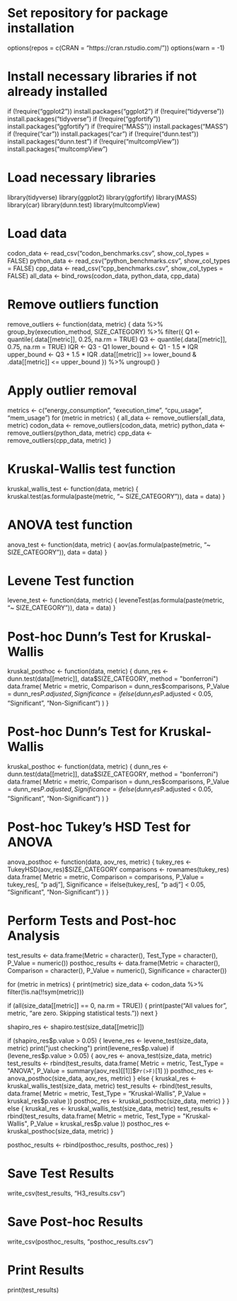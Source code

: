 # Set repository for package installation
options(repos = c(CRAN = "https://cran.rstudio.com/"))
options(warn = -1)

# Install necessary libraries if not already installed
if (!require("ggplot2")) install.packages("ggplot2")
if (!require("tidyverse")) install.packages("tidyverse")
if (!require("ggfortify")) install.packages("ggfortify")
if (!require("MASS")) install.packages("MASS")
if (!require("car")) install.packages("car")
if (!require("dunn.test")) install.packages("dunn.test")
if (!require("multcompView")) install.packages("multcompView")

# Load necessary libraries
library(tidyverse)
library(ggplot2)
library(ggfortify)
library(MASS)
library(car)
library(dunn.test)
library(multcompView)

# Load data
codon_data <- read_csv("codon_benchmarks.csv", show_col_types = FALSE)
python_data <- read_csv("python_benchmarks.csv", show_col_types = FALSE)
cpp_data <- read_csv("cpp_benchmarks.csv", show_col_types = FALSE)
all_data <- bind_rows(codon_data, python_data, cpp_data)

# Remove outliers function
remove_outliers <- function(data, metric) {
  data %>%
    group_by(execution_method, SIZE_CATEGORY) %>%
    filter({
      Q1 <- quantile(.data[[metric]], 0.25, na.rm = TRUE)
      Q3 <- quantile(.data[[metric]], 0.75, na.rm = TRUE)
      IQR <- Q3 - Q1
      lower_bound <- Q1 - 1.5 * IQR
      upper_bound <- Q3 + 1.5 * IQR
      .data[[metric]] >= lower_bound & .data[[metric]] <= upper_bound
    }) %>%
    ungroup()
}

# Apply outlier removal
metrics <- c("energy_consumption", "execution_time", "cpu_usage", "mem_usage")
for (metric in metrics) {
  all_data <- remove_outliers(all_data, metric)
  codon_data <- remove_outliers(codon_data, metric)
  python_data <- remove_outliers(python_data, metric)
  cpp_data <- remove_outliers(cpp_data, metric)
}

# Kruskal-Wallis test function
kruskal_wallis_test <- function(data, metric) {
  kruskal.test(as.formula(paste(metric, "~ SIZE_CATEGORY")), data = data)
}

# ANOVA test function
anova_test <- function(data, metric) {
  aov(as.formula(paste(metric, "~ SIZE_CATEGORY")), data = data)
}

# Levene Test function
levene_test <- function(data, metric) {
  leveneTest(as.formula(paste(metric, "~ SIZE_CATEGORY")), data = data)
}

# Post-hoc Dunn's Test for Kruskal-Wallis
kruskal_posthoc <- function(data, metric) {
  dunn_res <- dunn.test(data[[metric]], data$SIZE_CATEGORY, method = "bonferroni")
  data.frame(
    Metric = metric,
    Comparison = dunn_res$comparisons,
    P_Value = dunn_res$P.adjusted,
    Significance = ifelse(dunn_res$P.adjusted < 0.05, "Significant", "Non-Significant")
  )
}


# Post-hoc Dunn's Test for Kruskal-Wallis
kruskal_posthoc <- function(data, metric) {
  dunn_res <- dunn.test(data[[metric]], data$SIZE_CATEGORY, method = "bonferroni")
  data.frame(
    Metric = metric,
    Comparison = dunn_res$comparisons,
    P_Value = dunn_res$P.adjusted,
    Significance = ifelse(dunn_res$P.adjusted < 0.05, "Significant", "Non-Significant")
  )
}

# Post-hoc Tukey's HSD Test for ANOVA
anova_posthoc <- function(data, aov_res, metric) {
  tukey_res <- TukeyHSD(aov_res)$SIZE_CATEGORY
  comparisons <- rownames(tukey_res)
  data.frame(
    Metric = metric,
    Comparison = comparisons,
    P_Value = tukey_res[, "p adj"],
    Significance = ifelse(tukey_res[, "p adj"] < 0.05, "Significant", "Non-Significant")
  )
}

# Perform Tests and Post-hoc Analysis
test_results <- data.frame(Metric = character(), Test_Type = character(), P_Value = numeric())
posthoc_results <- data.frame(Metric = character(), Comparison = character(), P_Value = numeric(), Significance = character())

for (metric in metrics) {
  print(metric)
  size_data <- codon_data %>% filter(!is.na(!!sym(metric)))

  if (all(size_data[[metric]] == 0, na.rm = TRUE)) {
    print(paste("All values for", metric, "are zero. Skipping statistical tests."))
    next
  }

  shapiro_res <- shapiro.test(size_data[[metric]])
  
  if (shapiro_res$p.value > 0.05) {
    levene_res <- levene_test(size_data, metric)
    print("just checking")
    print(levene_res$p.value)
    if (levene_res$p.value > 0.05) {
      aov_res <- anova_test(size_data, metric)
      test_results <- rbind(test_results, data.frame(
        Metric = metric,
        Test_Type = "ANOVA",
        P_Value = summary(aov_res)[[1]]$`Pr(>F)`[1]
      ))
      posthoc_res <- anova_posthoc(size_data, aov_res, metric)
    } else {
      kruskal_res <- kruskal_wallis_test(size_data, metric)
      test_results <- rbind(test_results, data.frame(
        Metric = metric,
        Test_Type = "Kruskal-Wallis",
        P_Value = kruskal_res$p.value
      ))
      posthoc_res <- kruskal_posthoc(size_data, metric)
    }
  } else {
    kruskal_res <- kruskal_wallis_test(size_data, metric)
    test_results <- rbind(test_results, data.frame(
      Metric = metric,
      Test_Type = "Kruskal-Wallis",
      P_Value = kruskal_res$p.value
    ))
    posthoc_res <- kruskal_posthoc(size_data, metric)
  }
  
  posthoc_results <- rbind(posthoc_results, posthoc_res)
}

# Save Test Results
write_csv(test_results, "H3_results.csv")

# Save Post-hoc Results
write_csv(posthoc_results, "posthoc_results.csv")

# Print Results
print(test_results)